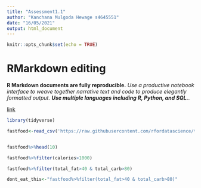 ```yaml
---
title: "Assessment1.1"
author: "Kanchana Mulgoda Hewage s4645551"
date: "16/05/2021"
output: html_document
---
```


```r
knitr::opts_chunk$set(echo = TRUE)
```


# RMarkdown editing

**R Markdown documents are fully reproducible.** *Use a productive notebook interface to weave together narrative text and code to produce elegantly formatted output.* ***Use multiple languages including R, Python, and SQL.***. 

[link](https://rmarkdown.rstudio.com/lesson-8.html)

```r
library(tidyverse)

fastfood<-read_csv('https://raw.githubusercontent.com/rfordatascience/tidytuesday/master/data/2018/2018-09-04/fastfood_calories.csv')


fastfood%>%head(10)

fastfood%>%filter(calories>1000)

fastfood%>%filter(total_fat>40 & total_carb>80)

dont_eat_this<-"fastfood%>%filter(total_fat>40 & total_carb>80)"

```



